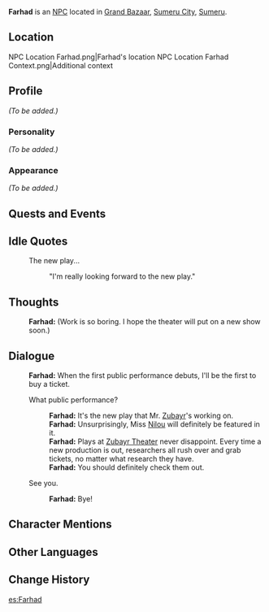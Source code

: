 {{Meta
|missing_NPC_profile  = yes
}}
{{Character Infobox
|type             = NPC
|image            = NPC Farhad.png
|region           = Sumeru
|affiliation      = 
|title            = Porter
|ancestry         = <!-- Clan/family -->
|father           = 
|mother           = 
|spouse           = 
|sibling          = 
|child            = 
|relative         = 
|voiceEN          = 
|voiceCN          = 
|voiceJP          = 
|dialoguereward   = 
}}
'''Farhad''' is an [[NPC]] located in [[Grand Bazaar]], [[Sumeru City]], [[Sumeru]].
==Location==
<gallery>
NPC Location Farhad.png|Farhad's location
NPC Location Farhad Context.png|Additional context
</gallery>

==Profile==
''(To be added.)''

===Personality===
''(To be added.)''

===Appearance===
''(To be added.)''

==Quests and Events==
{{Quests and Events}}

==Idle Quotes==
{{Dialogue start}}
: {{DIcon|Idle}} The new play...
:: {{A|VO Farhad 01.ogg}} "I'm really looking forward to the new play."
{{Dialogue end}}

==Thoughts==
{{All Schemes to Know Explanation|name=Farhad}}
:{{A|VO Farhad All Schemes to Know 01.ogg}} '''Farhad:''' (Work is so boring. I hope the theater will put on a new show soon.)

==Dialogue==
{{Dialogue start}}
:'''Farhad:''' When the first public performance debuts, I'll be the first to buy a ticket.
:{{DIcon}} What public performance?
::'''Farhad:''' It's the new play that Mr. [[Zubayr]]'s working on.
::'''Farhad:''' Unsurprisingly, Miss [[Nilou]] will definitely be featured in it.
::'''Farhad:''' Plays at [[Zubayr Theater]] never disappoint. Every time a new production is out, researchers all rush over and grab tickets, no matter what research they have.
::'''Farhad:''' You should definitely check them out.
:{{DIcon}} See you.
::'''Farhad:''' Bye!
{{Dialogue end}}
<!--
==Event Dialogue==
===Event Name===
{{Dialogue start}}
:'''{{subst:PAGENAME}}:'''
{{Dialogue end}}
-->

==Character Mentions==
{{Character Mentions}}
<!--
==Trivia==
* 
-->
==Other Languages==
{{Other Languages
|default_hidden = 1
|en      = Farhad
|zhs     = 法哈德
|zhs_rm  = Fǎhādé
|zht     = 法哈德
|zht_rm  = Fǎhādé
|ja      = ファルハード
|ja_rm   = Faruhaado
|ko      = 파하드
|ko_rm   = Pahadeu
|es      = Farhad
|fr      = Farhad
|ru      = Фархад
|th      = Farhad
|vi      = Farhad
|de      = Farhad
|id      = Farhad
|pt      = Farhad
|tr      = Farhad
|it      = Farhad
}}

==Change History==
{{Change History|3.0}}

[[es:Farhad]]